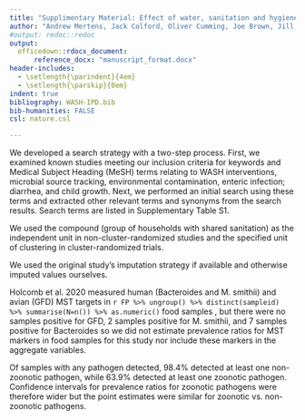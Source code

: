 ```yaml
---
title: "Supplimentary Material: Effect of water, sanitation and hygiene interventions on enteropathogen detection in the environment: an individual participant data meta-analysis"
author: "Andrew Mertens, Jack Colford, Oliver Cumming, Joe Brown, Jill Stewart, David Holcomb, Jackie Knee, Tom Clasen, Heather Reese, Amy Pickering, Clair Null, Steve Luby, Jessica Grembi, Ben Arnold, Audrie Lin, Jade Benjamin-Chung, Laura Kwong, Lauren Steinbaum, Ali Boehm, Kara Nelson, Erica Fuhrmeister, Mahbubur Rahman, Sammy Njenga, Rassul Nala, Ruwan Thilakaratne, Ayse Ercumen (middle order not finalized)"
#output: redoc::redoc
output: 
  officedown::rdocx_document:
      reference_docx: "manuscript_format.docx"
header-includes:
  - \setlength{\parindent}{4em}
  - \setlength{\parskip}{0em}
indent: true
bibliography: WASH-IPD.bib
bib-humanities: FALSE
csl: nature.csl

---
```



We developed a search strategy with a two-step process. First, we examined known studies meeting our inclusion criteria for keywords and Medical Subject Heading (MeSH) terms relating to WASH interventions, microbial source tracking, environmental contamination, enteric infection; diarrhea, and child growth. Next, we performed an initial search using these terms and extracted other relevant terms and synonyms from the search results. Search terms are listed in Supplementary Table S1. 


We used the compound (group of households with shared sanitation) as the independent unit in non-cluster-randomized studies and the specified unit of clustering in cluster-randomized trials.

We used the original study's imputation strategy if available and otherwise imputed values ourselves. 


Holcomb et al. 2020 measured human (Bacteroides and M. smithii) and avian (GFD) MST targets in `r FP %>% ungroup() %>% distinct(sampleid) %>% summarise(N=n()) %>% as.numeric()` food samples , but there were no samples positive for GFD, 2 samples positive for M. smithii, and 7 samples positive for Bacteroides so we did not estimate prevalence ratios for MST markers in food samples for this study nor include these markers in the aggregate variables.


 Of samples with any pathogen detected, 98.4% detected at least one non-zoonotic pathogen, while 63.9% detected at least one zoonotic pathogen. Confidence intervals for prevalence ratios for zoonotic pathogens were therefore wider but the point estimates were similar for zoonotic vs. non-zoonotic pathogens.